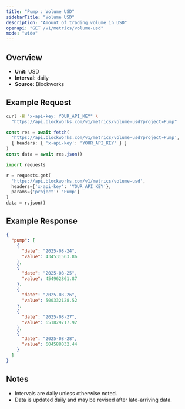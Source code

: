 ```yaml
---
title: "Pump : Volume USD"
sidebarTitle: "Volume USD"
description: "Amount of trading volume in USD"
openapi: "GET /v1/metrics/volume-usd"
mode: "wide"
---
```


## Overview

- **Unit:** USD
- **Interval:** daily
- **Source:** Blockworks

## Example Request

<CodeGroup>

```bash cURL
curl -H "x-api-key: YOUR_API_KEY" \
  "https://api.blockworks.com/v1/metrics/volume-usd?project=Pump"
```

```typescript TypeScript
const res = await fetch(
  'https://api.blockworks.com/v1/metrics/volume-usd?project=Pump',
  { headers: { 'x-api-key': 'YOUR_API_KEY' } }
)
const data = await res.json()
```

```python Python
import requests

r = requests.get(
  'https://api.blockworks.com/v1/metrics/volume-usd',
  headers={'x-api-key': 'YOUR_API_KEY'},
  params={'project': 'Pump'}
)
data = r.json()
```

</CodeGroup>

## Example Response

```json
{
  "pump": [
    {
      "date": "2025-08-24",
      "value": 434531563.86
    },
    {
      "date": "2025-08-25",
      "value": 454962861.87
    },
    {
      "date": "2025-08-26",
      "value": 500332128.52
    },
    {
      "date": "2025-08-27",
      "value": 651829717.92
    },
    {
      "date": "2025-08-28",
      "value": 604588032.44
    }
  ]
}
```

## Notes
- Intervals are daily unless otherwise noted.
- Data is updated daily and may be revised after late-arriving data.
